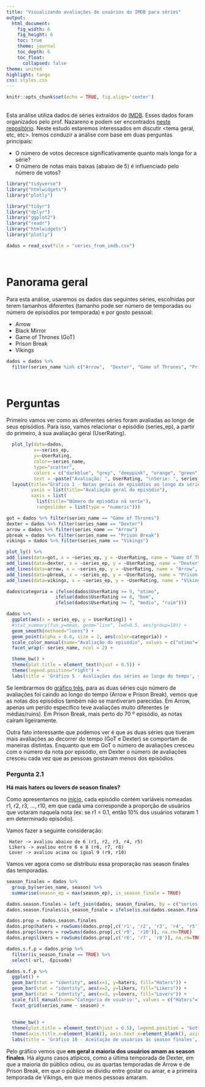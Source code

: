 ```yaml
---
title: "Visualizando avaliações de usuários do IMDB para séries"
output:
  html_document:
    fig_width: 6
    fig_height: 6
    toc: true
    theme: journal
    toc_depth: 6
    toc_float:
      collapsed: false
theme: united
highlight: tango
css: styles.css
---
```


```r
knitr::opts_chunk$set(echo = TRUE, fig.align='center')
```

<br>
Esta análise utiliza dados de séries extraídos do [IMDB](http://www.imdb.com). Esses dados foram organizados pelo prof. Nazareno e podem ser encontrados [neste repositório](https://github.com/nazareno/imdb-series). Neste estudo estaremos interessados em discutir <tema geral, etc, etc>. Iremos conduzir a análise com base em duas perguntas principais:

- O número de votos decresce significativamente quanto mais longa for a série?
- O número de notas mais baixas (abaixo de 5) é influenciado pelo número de votos?

```r
library("tidyverse")
library("htmlwidgets")
library("plotly")
```
```r
library("tidyr")
library("dplyr")
library("ggplot2")
library("readr")
library("htmlwidgets")
library("plotly")
```
```r
dados = read_csv(file = "series_from_imdb.csv")
```

<br>

# Panorama geral

Para esta análise, usaremos os dados das seguintes séries, escolhidas por terem tamanhos diferentes (tamanho pode ser número de temporadas ou número de episódios por temporada) e por gosto pessoal:  

  - Arrow
  - Black Mirror
  - Game of Thrones (GoT)
  - Prison Break
  - Vikings

```r
dados = dados %>% 
  filter(series_name %in% c("Arrow",  "Dexter", "Game of Thrones", "Prison Break", "Vikings"))
```

<br> 

# Perguntas

Primeiro vamos ver como as diferentes séries foram avaliadas ao longo de seus episódios. Para isso, vamos relacionar o episódio (series_ep), a partir do primeiro, à sua  avaliação geral (UserRating).

```r

  plot_ly(data=dados, 
          x=~series_ep,
          y=~UserRating,
          color=~series_name,
          type="scatter",
          colors = c("darkblue", "grey", "deeppink", "orange", "green"),
          text = ~paste("Avaliação: ", UserRating, "\nSérie: ", series_name, "\nSeason: ", season)) %>%
  layout(title="Gráfico 1 - Notas gerais de episódios ao longo da série", 
         yaxis = list(title="Avaliação geral do episódio"),
         xaxis = list(
           list(title="Número do episódio ná seríe"),
           rangeslider = list(type = "numeric")))

```

```r
got = dados %>% filter(series_name == "Game of Thrones")
dexter = dados %>% filter(series_name == "Dexter")
arrow = dados %>% filter(series_name == "Arrow")
pbreak = dados %>% filter(series_name == "Prison Break")
vikings = dados %>% filter(series_name == "Vikings")

plot_ly() %>%
add_lines(data=got, x = ~series_ep, y = ~UserRating, name = "Game Of Thrones", line = list(color = "deeppink")) %>%
add_lines(data=dexter, x = ~series_ep, y = ~UserRating, name = "Dexter", line = list(color = "darkblue")) %>%
add_lines(data=arrow, x = ~series_ep, y = ~UserRating, name = "Arrow", line = list(color = "grey")) %>%
add_lines(data=pbreak, x = ~series_ep, y = ~UserRating, name = "Prison Break", line = list(color = "orange")) %>%
add_lines(data=vikings, x = ~series_ep, y = ~UserRating, name = "Vikings", line = list(color = "green"))

```

```r
dados$categoria = ifelse(dados$UserRating >= 9, "otimo", 
                  ifelse(dados$UserRating >= 8, "bom",       
                  ifelse(dados$UserRating >= 7, "medio", "ruim")))

dados %>%
  ggplot(aes(x = series_ep, y = UserRating)) +
  #stat_summary(fun.y=mean, geom="line", lwd=0.5, aes(group=10)) +
  geom_smooth(methoed="loess") +
  geom_point(alpha = 0.6, size = 1, aes(color=categoria)) +
  scale_color_manual(name="Avaliação do episódio", values = c("otimo"="darkblue", "bom"="green", "medio"="orange", "ruim"="red"), labels=c("Bom", "Médio", "Ótimo", "Ruim")) +
  facet_wrap(~ series_name, ncol = 2) +

  theme_bw() +
  theme(plot.title = element_text(hjust = 0.5)) +
  theme(legend.position="right") +
  labs(title = 'Gráfico 5 - Avaliações das séries ao longo do tempo', y = 'Avaliação do episódio (UserRating)', x = 'Número do episódio (series_ep)')
```

Se lembrarmos do [gráfico três](#grafico3), para as duas séries cujo número de avaliações foi caindo ao longo do tempo (Arrow e Prison Break), vemos que as notas dos episódios também não se mantiveram parecidas. Em Arrow, apenas um perído específico teve avaliações muito diferentes (e médias/ruins). Em Prison Break, mais perto do 70 º episódio, as notas caíram ligeiramente.

Outra fato interessante que podemos ver é que as duas séries que tiveram mais avaliações ao decorrer do tempo (GoT e Dexter) se comportam de maneiras distintas. Enquanto que em GoT o número de avaliações cresceu com o número da nota por episódio, em Dexter o número de avaliações cresceu cada vez que as pessoas gostavam menos dos episódios.

###  Pergunta 2.1
**Há mais haters ou lovers de season finales?**

Como apresentamos no [início](#vars), cada episódio contém variáveis nomeadas r1, r2, r3, ..., r10, em que cada uma corresponde a proporção de usuários que votaram naquela nota (ex: se r1 = 0.1, então 10% dos usuários votaram 1 em determinado episódio).

Vamos fazer a seguinte consideração:

```some_language
 Hater -> avaliou abaixo de 6 (r1, r2, r3, r4, r5)
 Likers -> avaliou entre 6 e 8 (r6, r7, r8)
 Lover -> avaliou acima ou igual 9 (r9, r10)
```

Vamos ver agora como se distribuiu essa proporação nas season finales das temporadas.

```r

season_finales = dados %>%
  group_by(series_name, season) %>%
  summarise(season_ep = max(season_ep), is_season_finale = TRUE)

dados.season.finales = left_join(dados, season_finales, by = c("series_name", "season", "season_ep"))
dados.season.finales$is_season_finale = ifelse(is.na(dados.season.finales$is_season_finale), FALSE, TRUE)

dados.prop = dados.season.finales
dados.prop$haters = rowSums(dados.prop[,c('r1', 'r2', 'r3', 'r4', 'r5')], na.rm=TRUE)
dados.prop$lovers = rowSums(dados.prop[,c('r9', 'r10')], na.rm=TRUE)
dados.prop$likers = rowSums(dados.prop[,c('r6', 'r7', 'r8')], na.rm=TRUE)

dados.s.f.p = dados.prop %>%
  filter(is_season_finale == TRUE) %>%
  select(-url, -Episode)

dados.s.f.p %>% 
  ggplot() + 
  geom_bar(stat = "identity", aes(x=1, y=haters, fill="Haters")) +
  geom_bar(stat = "identity", aes(x=2, y=likers, fill="Likers")) +
  geom_bar(stat = "identity", aes(x=3, y=lovers, fill="Lovers")) +
  scale_fill_manual(name="Categoria de usuário:", values = c("Haters"="orange", "Likers"="darkgrey", "Lovers"="deeppink")) +
  facet_grid(series_name ~ season) +
  
  
  theme_bw() +
  theme(plot.title = element_text(hjust = 0.5), legend.position = "bottom") +
  theme(axis.title.x=element_blank(), axis.text.x=element_blank(), axis.ticks.x=element_blank()) +
  labs(title = 'Gráfico 10 - Aceitação de usuários às season finales', y = 'Proporção por categoria de usuário')

```

Pelo gráfico vemos que **em geral a maioria dos usuários amam as season finales**. Há alguns casos atípicos, como a última temporada de Dexter, em que a maioria do público odiou, ou as quartas temporadas de Arrow e de Prison Break, em que o público se dividiu entre gostar ou amar, e a primeira temporada de Vikings, em que menos pessoas amaram.

<br>
<br>